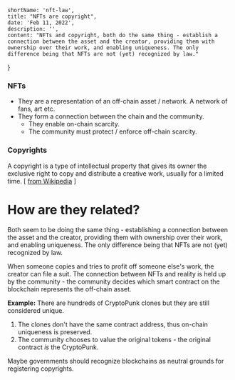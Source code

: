 
	shortName: 'nft-law',
	title: "NFTs are copyright",
	date: 'Feb 11, 2022',
	description: '',
    content: "NFTs and copyright, both do the same thing - establish a connection between the asset and the creator, providing them with ownership over their work, and enabling uniqueness. The only difference being that NFTs are not (yet) recognized by law."
}

### NFTs

-   They are a representation of an off-chain asset / network. A network of fans, art etc.
-   They form a connection between the chain and the community.
    -   They enable on-chain scarcity.
    -   The community must protect / enforce off-chain scarcity.

### Copyrights

A copyright is a type of intellectual property that gives its owner the exclusive right to copy and distribute a creative work, usually for a limited time. [ [from Wikipedia](https://en.wikipedia.org/wiki/Copyright) ]

# How are they related?

Both seem to be doing the same thing - establishing a connection between the asset and the creator, providing them with ownership over their work, and enabling uniqueness. The only difference being that NFTs are not (yet) recognized by law.

When someone copies and tries to profit off someone else's work, the creator can file a suit. The connection between NFTs and reality is held up by the community - the community decides which smart contract on the blockchain represents the off-chain asset.

**Example:** There are hundreds of CryptoPunk clones but they are still considered unique.

1.  The clones don't have the same contract address, thus on-chain uniqueness is preserved.
2.  The community chooses to value the original tokens - the original contract *is* the CryptoPunk.

Maybe governments should recognize blockchains as neutral grounds for registering copyrights.

